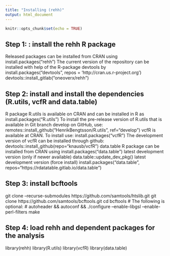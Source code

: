 ```yaml
---
title: "Installing (rehh)"
output: html_document
---
```


```r
knitr::opts_chunk$set(echo = TRUE)
```

## Step 1: : install the rehh R package

Released packages can be installed from CRAN using
install.packages("rehh")
The current version of the repository can be installed with help of the R-package devtools by
install.packages("devtools", repos = 'http://cran.us.r-project.org')
devtools::install_gitlab("oneoverx/rehh")

## Step 2: install and install the dependencies (R.utils, vcfR and data.table)

R package R.utils is available on CRAN and can be installed in R as
install.packages("R.utils")
To install the pre-release version of R.utils that is available in Git branch develop on GitHub, use:
remotes::install_github("HenrikBengtsson/R.utils", ref="develop")
vcfR is available at CRAN. To install use:
install.packages("vcfR")
The development version of vcfR can be installed through github:
devtools::install_github(repo="knausb/vcfR")
data.table R package can be installed from CRAN using
install.packages("data.table")
latest development version (only if newer available)
data.table::update_dev_pkg()
latest development version (force install)
install.packages("data.table", repos="https://rdatatable.gitlab.io/data.table")

## Step 3: install bcftools

git clone --recurse-submodules https://github.com/samtools/htslib.git
git clone https://github.com/samtools/bcftools.git
cd bcftools
 # The following is optional:
 #   autoheader && autoconf && ./configure --enable-libgsl --enable-perl-filters
make

## Step 4: load rehh and dependent packages for the analysis

library(rehh)
library(R.utils)
library(vcfR)
library(data.table)
